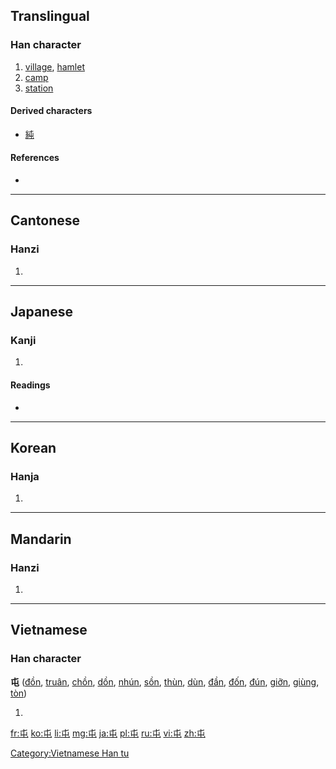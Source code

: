 {{also|屰}}
==Translingual==

===Han character===
{{Han char|rn=45|rad=屮|as=01|sn=4|four=5071<sub>7</sub>|canj=心山 (PU)}}

# [[village]], [[hamlet]]
# [[camp]]
# [[station]]

====Derived characters====
* [[純]]

====References====
* {{Han ref|kx=0304.110|dkj=07828|dj=0603.050|hdz=10013.020|uh=5C6F|ud=23663|bh=A4D9|bd=42201}}

----

==Cantonese==

===Hanzi===
{{yue-hanzi|jyut=|y=jeun1, tyun4}}

# {{defn|lang=yue|sort=屮01}}

----

==Japanese==

===Kanji===
{{ja-kanji|grade=c|rs=屮01}}

# {{defn|lang=ja|sort=屮01}}

====Readings====
* {{ja-readings|on=[[とん]] (ton), [[ちゅん]] (chun)|kun=[[たむろする]] (tamurosuru), [[たむろ]] (tamuro)}}

----

==Korean==

===Hanja===
{{ko-hanja|hangeul=[[둔]], [[준]]|rv=dun, jun|mr=tun, chun}}

# {{defn|lang=ko|sort=屮01}}

----

==Mandarin==

===Hanzi===
{{cmn-hanzi|pin=[[tún]] ([[tun2]]), [[zhūn]] ([[zhun1]])|wg=t'un<sup>2</sup>, chun<sup>1</sup>}}

# {{defn|lang=cmn|sort=屮01}}

----

==Vietnamese==

===Han character===
'''屯''' ([[đồn]], [[truân]], [[chồn]], [[dồn]], [[nhún]], [[sồn]], [[thùn]], [[dùn]], [[đần]], [[đốn]], [[đún]], [[giỡn]], [[giùng]], [[tòn]])

# {{defn|lang=vi}}

[[Category:Vietnamese Han tu]]

[[fr:屯]]
[[ko:屯]]
[[li:屯]]
[[mg:屯]]
[[ja:屯]]
[[pl:屯]]
[[ru:屯]]
[[vi:屯]]
[[zh:屯]]